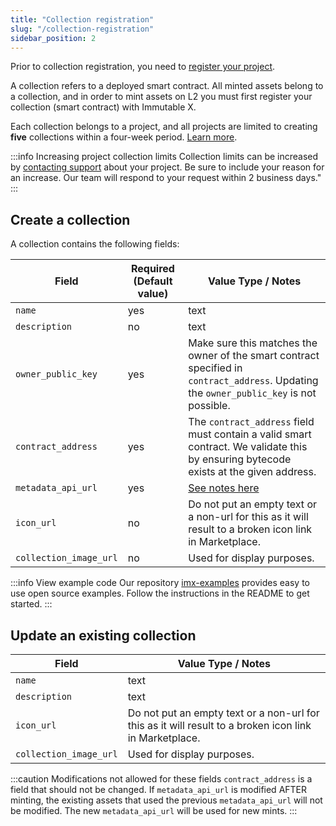 ```yaml
---
title: "Collection registration"
slug: "/collection-registration"
sidebar_position: 2
---
```

Prior to collection registration, you need to [register your project](./project-registration.md).

A collection refers to a deployed smart contract. All minted assets belong to a collection, and in order to mint assets on L2 you must first register your collection (smart contract) with Immutable X. 

Each collection belongs to a project, and all projects are limited to creating **five** collections within a four-week period. [Learn more](./project-registration.md#project-limits).

:::info Increasing project collection limits
Collection limits can be increased by [contacting support](https://support.immutable.com) about your project. Be sure to include your reason for an increase. Our team will respond to your request within 2 business days."
:::

## Create a collection
A collection contains the following fields:

<table>
  <thead>
  <tr>
    <th>Field</th>
    <th>Required (Default value)</th>
    <th>Value Type / Notes</th>
  </tr>
  </thead>
  <tbody>
  <tr>
    <td>
      <code>name</code>
    </td>
    <td>yes</td>
    <td>text</td>
  </tr>
  <tr>
    <td>
      <code>description</code>
    </td>
    <td>no</td>
    <td>text</td>
  </tr>
  <tr>
    <td>
      <code>owner_public_key</code>
    </td>
    <td>yes</td>
    <td>Make sure this matches the owner of the smart contract specified in <code>contract_address</code>. Updating the <code>owner_public_key</code> is not possible.</td>
  </tr>
  <tr>
    <td>
      <code>contract_address</code>
    </td>
    <td>yes</td>
    <td>The <code>contract_address</code> field must contain a valid smart contract. We validate this by ensuring bytecode exists at the given address.</td>
  </tr>
  <tr>
    <td><code>metadata_api_url</code></td>
    <td>yes</td>
    <td><a href="minting-on-immutable-x#metadata-api">See notes here</a></td>
  </tr>
  <tr>
    <td><code>icon_url</code></td>
    <td>no</td>
    <td>Do not put an empty text or a non-url for this as it will result to a broken icon link in Marketplace.</td>
  </tr>
  <tr>
    <td><code>collection_image_url</code></td>
    <td>no</td>
    <td>Used for display purposes.</td>
  </tr>
  </tbody>
</table>

:::info View example code
Our repository [imx-examples](https://github.com/immutable/imx-examples) provides easy to use open source examples. Follow the instructions in the README to get started.
:::

## Update an existing collection
<table>
  <thead>
  <tr>
    <th>Field</th>
    <th>Value Type / Notes</th>
  </tr>
  </thead>
  <tbody>
  <tr>
    <td>
      <code>name</code>
    </td>
    <td>text</td>
  </tr>
  <tr>
    <td>
      <code>description</code>
    </td>
    <td>text</td>
  </tr>
  <tr>
    <td><code>icon_url</code></td>
    <td>Do not put an empty text or a non-url for this as it will result to a broken icon link in Marketplace.</td>
  </tr>
  <tr>
    <td><code>collection_image_url</code></td>
    <td>Used for display purposes.</td>
  </tr>
  </tbody>
</table>

:::caution Modifications not allowed for these fields
`contract_address` is a field that should not be changed. If `metadata_api_url` is modified AFTER minting, the existing assets that used the previous `metadata_api_url` will not be modified.  The new `metadata_api_url` will be used for new mints.
:::